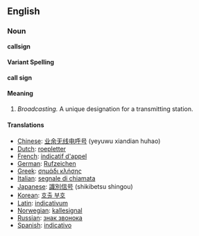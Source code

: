 {{Wikipedia}}
==English==

===Noun===
'''callsign'''
====Variant Spelling====
'''call sign'''
====Meaning====
#''Broadcasting.'' A unique designation for a transmitting station.

====Translations====
*[[Chinese]]: [[业余无线电呼号]] (yeyuwu xiandian huhao)
*[[Dutch]]: [[roepletter]]
*[[French]]: [[indicatif d'appel]]
*[[German]]: [[Rufzeichen]]
*[[Greek]]: [[σημάδι κλήσης]]
*[[Italian]]: [[segnale di chiamata]]
*[[Japanese]]: [[識別信号]] (shikibetsu shingou)
*[[Korean]]: [[호출 부호]]
*[[Latin]]: [[indicativum]]
*[[Norwegian]]: [[kallesignal]]
*[[Russian]]: [[знак звонока]]
*[[Spanish]]: [[indicativo]]
